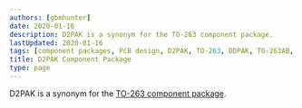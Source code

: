 ```yaml
---
authors: [gbmhunter]
date: 2020-01-16
description: D2PAK is a synonym for the TO-263 component package.
lastUpdated: 2020-01-16
tags: [component packages, PCB design, D2PAK, TO-263, DDPAK, TO-263AB, TO-279, SMD-220]
title: D2PAK Component Package
type: page
---
```


D2PAK is a synonym for the [TO-263 component package](/pcb-design/component-packages/to-263-component-package/).
